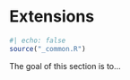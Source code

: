 # Extensions {#sec-extensions .unnumbered}

```r
#| echo: false
source("_common.R")
```

The goal of this section is to...
